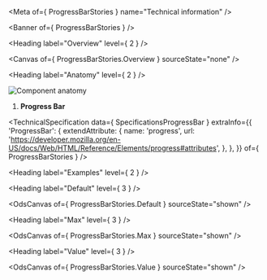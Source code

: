 
<Meta of={ ProgressBarStories } name="Technical information" />

<Banner of={ ProgressBarStories } />

<Heading label="Overview" level={ 2 } />

<Canvas of={ ProgressBarStories.Overview } sourceState="none" />

<Heading label="Anatomy" level={ 2 } />

![Component anatomy](components/progress-bar/anatomy-tech.png "Component anatomy")

1. **Progress Bar**

<TechnicalSpecification
  data={ SpecificationsProgressBar }
  extraInfo={{
    'ProgressBar': {
      extendAttribute: {
        name: 'progress',
        url: 'https://developer.mozilla.org/en-US/docs/Web/HTML/Reference/Elements/progress#attributes',
      },
    },
  }}
  of={ ProgressBarStories } />

<Heading label="Examples" level={ 2 } />

<Heading label="Default" level={ 3 } />

<OdsCanvas of={ ProgressBarStories.Default } sourceState="shown" />

<Heading label="Max" level={ 3 } />

<OdsCanvas of={ ProgressBarStories.Max } sourceState="shown" />

<Heading label="Value" level={ 3 } />

<OdsCanvas of={ ProgressBarStories.Value } sourceState="shown" />
